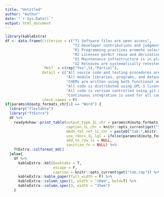 ```yaml
---
title: "Untitled"
author: "Author"
date: "`r Sys.Date()`"
output: html_document
---
```



```r
library(kableExtra)  
df <- data.frame(Criterion = c("T1 Software files are open access", 
                               "T2 Developer contributions and judgments on appropriate use are easily identified", 
                               "R1 Programming practices promote selective reuse",
                               "R2 Licenses permit reuse and derivative works",
                               "U1 Maintenance infrastructure is in place",
                               "U2 Releases are systematically retested and deprecated"),
                 `Met?` = c(rep("Yes",5),"Partial"),
                 Detail = c("All source code and testing procedures are available in public GitHub repositories, with each code release persistently available in a Zenodo repository. As the study dataset contains confidential patient records, it was not published. Instead, a synthetic representation of the study dataset is persistently available in a repository in the Harvard Dataverse. Data files to support out of sample application of models are published at the same location.",
                            "All module libraries, programs, and datasets are distributed with citation information. Public GitHub repositories detail author code contributions over project development history. Model catalogues persistently available on the Harvard Dataverse describe the predictive performance of models under multiple usage regimes. Each code library is documented with worked examples of how to apply CHEM modules.  Analysis and reporting programs are self-documenting.  Sub-routines for generating reports are documented with README files.",
                            "CHEMs are written using both functional and object-oriented paradigms. Code library documentation websites include hypothetical examples of generalisability (applying study algorithm to estimate mapping models from new data with the same predictor and outcome variables) and transferability (adapting study algorithm to develop mapping models from datasets with different predictor variables and outcomes measured with a different utility instrument)." ,
                            "All code is distributed using GPL-3 licenses. Datasets use an amended version of template terms provided by Harvard Dataverse, allowing reuse of data subject to some ethical restrictions (e.g., use in efforts to reidentify study participants is prohibited).",
                            "All code is version controlled using git and GitHub, with semantic versioning. Each code library has a specified maintainer and guidance for potential code contributors is available on the project website.",
                            "Continuous integration is used for all code libraries, primarily for acceptance testing. Only limited use is made of unit testing. Retired library code is deprecated using tools from the lifecycle R library. Library documentation articles and datasets are also deprecated."),
                 check.names = F)
if(params$X@outp_formats_chr[1] == "Word") {
  library("flextable")
  library("ftExtra")
  df %>%
    ready4show::print_table(output_type_1L_chr = params$X@outp_formats_chr[1],
                            caption_1L_chr = knitr::opts_current$get("tab.cap"),
                            mkdn_tbl_ref_1L_chr = paste0("tab:",knitr::opts_current$get("tab.id")),
                            use_rdocx_1L_lgl = ifelse(params$X@outp_formats_chr[1]=="Word",T,F),
                            add_to_row_ls = NULL,
                            sanitize_fn = NULL) %>%
    ftExtra::colformat_md()
  }else{
    df %>%
      kableExtra::kbl(booktabs = T, 
                      escape = F,
                      caption = knitr::opts_current$get("tab.cap")) %>%
      kableExtra::kable_paper(full_width = F) %>%
      kableExtra::column_spec(1, width = "10em", bold=T) %>%
      kableExtra::column_spec(3, width = "35em")
    }
```

